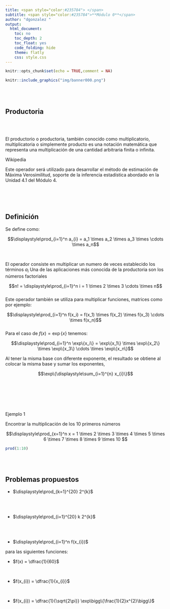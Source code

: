 ```yaml
---
title: <span style="color:#235784"> </span>  
subtitle: <span style="color:#235784">**Módulo 0**</span> 
author: "dgonzalez "
output:
  html_document:
    toc: no
    toc_depth: 2
    toc_float: yes
    code_folding: hide
    theme: flatly
    css: style.css
---  
```


```r
knitr::opts_chunk$set(echo = TRUE,comment = NA)

```


```r
knitr::include_graphics("img/banner000.png")
```
<br/><br/>


<div class="box2">
# **Productoria**

<br/><br/>

El productorio o productoria, también conocido como multiplicatorio, multiplicatoria o simplemente producto es una notación matemática que representa una multiplicación de una cantidad arbitraria finita o infinita.
 
Wikipedia

</div>

Este operador será utilizado para desarrollar el método de estimación de Máxima Verosimilitud, soporte de la inferencia estadística abordado en la Unidad 4.1 del Módulo 4.

<br/><br/><br/> 

<div class="box2">
## **Definición**

Se define como:

$$\displaystyle\prod_{i=1}^n a_{i}   = a_1 \times a_2 \times a_3 \times  \cdots \times a_n$$
</div>

<br/>

El operador consiste en multiplicar un numero de veces establecido los términos $a_i$
Una de las aplicaciones más conocida de la productoria son los números factoriales

$$n! = \displaystyle\prod_{i=1}^n i = 1 \times 2 \times 3 \cdots \times n$$    
Este operador también se utiliza para multiplicar funciones, matrices como por ejemplo:

$$\displaystyle\prod_{i=1}^n f(x_i) = f(x_1) \times f(x_2) \times f(x_3) \cdots \times f(x_n)$$    
Para el caso de $f(x) = \exp\{x\}$ tenemos:


$$\displaystyle\prod_{i=1}^n \exp\{x_i\} = \exp\{x_1\} \times \exp\{x_2\} \times \exp\{x_3\} \cdots \times \exp\{x_n\}$$    

Al tener la misma base con diferente exponente, el resultado se obtiene al colocar la misma base y sumar los exponentes,

$$\exp\{\displaystyle\sum_{i=1}^{n} x_{i}\}$$ 

<br/><br/>

<br/><br/>

<div class="box1 with-label">
<div class="label">Ejemplo  1</div>

Encontrar la multiplicación de los 10 primeros números

$$\displaystyle\prod_{x=1}^n x = 1 \times 2 \times 3 \times 4 \times 5 \times 6 \times 7 \times 8 \times 9 \times 10 $$

```r
prod(1:10)
```


</div>

<br/><br/>

## **Problemas propuestos**

*  $\displaystyle\prod_{k=1}^{20} 2^{k}$

<br/> <br/> 

* $\displaystyle\prod_{i=1}^{20} k 2^{k}$

<br/> <br/> 

*  $\displaystyle\prod_{i=1}^n f(x_{i})$ 

para las siguientes funciones:

  + $f(x) = \dfrac{1}{60}$ 
  
  <br/>
  
  + $f(x_{i}) = \dfrac{1}{x_{i}}$
  
  <br/>
  
  + $f(x_{i}) = \dfrac{1}{\sqrt{2\pi}} \exp\bigg\{\frac{1}{2}x^{2}\bigg\}$

